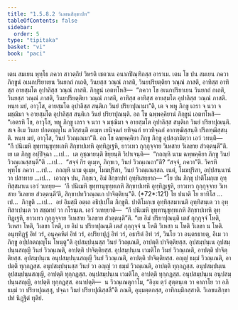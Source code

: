 ```yaml
---
title: "1.5.8.2 วิเลขนสิกฺขาปท"
tableOfContents: false
sidebar:
  order: 5
type: "tipitaka"
basket: "vi"
book: "paci"
---
```



<DynamicBreadcrumb />

<Division number="438" book="paci">

<Paragraph number="1318" book="paci">
เตน สมเยน พุทฺโธ ภควา สาวตฺถิยํ วิหรติ เชตวเน อนาถปิณฺฑิกสฺส อาราเม. เตน โข ปน สมเยน ภควา ภิกฺขูนํ อเนกปริยาเยน วินยกถํ กเถติ, วินยสฺส วณฺณํ ภาสติ, วินยปริยตฺติยา วณฺณํ ภาสติ, อาทิสฺส อาทิสฺส อายสฺมโต อุปาลิสฺส วณฺณํ ภาสติ. ภิกฺขูนํ เอตทโหสิ—  “ภควา โข อเนกปริยาเยน วินยกถํ กเถติ, วินยสฺส วณฺณํ ภาสติ, วินยปริยตฺติยา วณฺณํ ภาสติ, อาทิสฺส อาทิสฺส อายสฺมโต อุปาลิสฺส วณฺณํ ภาสติ. หนฺท มยํ, อาวุโส, อายสฺมโต อุปาลิสฺส สนฺติเก วินยํ ปริยาปุณามา”ติ, เต จ พหู ภิกฺขู เถรา จ นวา จ มชฺฌิมา จ อายสฺมโต อุปาลิสฺส สนฺติเก วินยํ ปริยาปุณนฺติ.
</Paragraph>

<Paragraph number="1319" book="paci">
อถ โข ฉพฺพคฺคิยานํ ภิกฺขูนํ เอตทโหสิ—  “เอตรหิ โข, อาวุโส, พหู ภิกฺขู เถรา จ นวา จ มชฺฌิมา จ อายสฺมโต อุปาลิสฺส สนฺติเก วินยํ ปริยาปุณนฺติ. สเจ อิเม วินเย ปกตญฺญุโน ภวิสฺสนฺติ อเมฺห เยนิจฺฉกํ ยทิจฺฉกํ ยาวทิจฺฉกํ อากฑฺฒิสฺสนฺติ ปริกฑฺฒิสฺสนฺติ. หนฺท มยํ, อาวุโส, วินยํ วิวณฺเณมา”ติ. อถ โข ฉพฺพคฺคิยา ภิกฺขู ภิกฺขู อุปสงฺกมิตฺวา เอวํ วทนฺติ—  “กึ ปนิเมหิ ขุทฺทานุขุทฺทเกหิ สิกฺขาปเทหิ อุทฺทิฏฺเฐหิ, ยาวเทว กุกฺกุจฺจาย วิเหสาย วิเลขาย สํวตฺตนฺตี”ติ.
</Paragraph>

<Paragraph number="1320" book="paci">
เย เต ภิกฺขู อปฺปิจฺฉา …เป…  เต อุชฺฌายนฺติ ขิยฺยนฺติ วิปาเจนฺติ—  “กถญฺหิ นาม ฉพฺพคฺคิยา ภิกฺขู วินยํ วิวณฺเณสฺสนฺตี”ติ …เป…  “สจฺจํ กิร ตุเมฺห, ภิกฺขเว, วินยํ วิวณฺเณถา”ติ? “สจฺจํ, ภควา”ติ. วิครหิ พุทฺโธ ภควา …เป…  กถญฺหิ นาม ตุเมฺห, โมฆปุริสา, วินยํ วิวณฺเณสฺสถ. เนตํ, โมฆปุริสา, อปฺปสนฺนานํ วา ปสาทาย …เป…  เอวญฺจ ปน, ภิกฺขเว, อิมํ สิกฺขาปทํ อุทฺทิเสยฺยาถ—
</Paragraph>

</Division>
<Division number="439" book="paci">

<Paragraph number="1321" book="paci">
<Emphasis>“โย ปน ภิกฺขุ ปาติโมกฺเข อุทฺทิสฺสมาเน เอวํ วเทยฺย—  ‘กึ ปนิเมหิ ขุทฺทานุขุทฺทเกหิ สิกฺขาปเทหิ อุทฺทิฏฺเฐหิ, ยาวเทว กุกฺกุจฺจาย วิเหสาย วิเลขาย สํวตฺตนฺตี’ติ, สิกฺขาปทวิวณฺณเก ปาจิตฺติยนฺ”</Emphasis>ติ. (*72*:<Emphasis>121</Emphasis>)
</Paragraph>

</Division>
<Division number="440" book="paci">

<Paragraph number="1322" book="paci">
<Emphasis>โย ปนา</Emphasis>ติ โย ยาทิโส …เป…  <Emphasis>ภิกฺขู</Emphasis>ติ …เป…  อยํ อิมสฺมึ อตฺเถ อธิปฺเปโต ภิกฺขูติ.
</Paragraph>

<Paragraph number="1323" book="paci">
<Emphasis>ปาติโมกฺเข อุทฺทิสฺสมาเน</Emphasis>ติ อุทฺทิสนฺเต วา อุทฺทิสาเปนฺเต วา สชฺฌายํ วา กโรนฺเต.
</Paragraph>

<Paragraph number="1324" book="paci">
<Emphasis>เอวํ วเทยฺยา</Emphasis>ติ—  “กึ ปนิเมหิ ขุทฺทานุขุทฺทเกหิ สิกฺขาปเทหิ อุทฺทิฏฺเฐหิ, ยาวเทว กุกฺกุจฺจาย วิเหสาย วิเลขาย สํวตฺตนฺตี”ติ. “เย อิมํ ปริยาปุณนฺติ เตสํ กุกฺกุจฺจํ โหติ, วิเหสา โหติ, วิเลขา โหติ, เย อิมํ น ปริยาปุณนฺติ เตสํ กุกฺกุจฺจํ น โหติ วิเหสา น โหติ วิเลขา น โหติ. อนุทฺทิฏฺฐํ อิทํ วรํ, อนุคฺคหิตํ อิทํ วรํ, อปริยาปุฏํ อิทํ วรํ, อธาริตํ อิทํ วรํ, วินโย วา อนฺตรธายตุ, อิเม วา ภิกฺขู อปฺปกตญฺญุโน โหนฺตู”ติ อุปสมฺปนฺนสฺส วินยํ วิวณฺเณติ, อาปตฺติ ปาจิตฺติยสฺส.
</Paragraph>

</Division>
<Division number="441" book="paci">

<Paragraph number="1325" book="paci">
อุปสมฺปนฺเน อุปสมฺปนฺนสญฺญี วินยํ วิวณฺเณติ, อาปตฺติ ปาจิตฺติยสฺส. อุปสมฺปนฺเน เวมติโก วินยํ วิวณฺเณติ, อาปตฺติ ปาจิตฺติยสฺส. อุปสมฺปนฺเน อนุปสมฺปนฺนสญฺญี วินยํ วิวณฺเณติ, อาปตฺติ ปาจิตฺติยสฺส.
</Paragraph>

<Paragraph number="1326" book="paci">
อญฺญํ ธมฺมํ วิวณฺเณติ, อาปตฺติ ทุกฺกฏสฺส. อนุปสมฺปนฺนสฺส วินยํ วา อญฺญํ วา ธมฺมํ วิวณฺเณติ, อาปตฺติ ทุกฺกฏสฺส. อนุปสมฺปนฺเน อุปสมฺปนฺนสญฺญี, อาปตฺติ ทุกฺกฏสฺส. อนุปสมฺปนฺเน เวมติโก, อาปตฺติ ทุกฺกฏสฺส. อนุปสมฺปนฺเน อนุปสมฺปนฺนสญฺญี, อาปตฺติ ทุกฺกฏสฺส.
</Paragraph>

</Division>
<Division number="442" book="paci">

<Paragraph number="1327" book="paci">
อนาปตฺติ—  น วิวณฺเณตุกาโม, “อิงฺฆ ตฺวํ สุตฺตนฺเต วา คาถาโย วา อภิธมฺมํ วา ปริยาปุณสฺสุ, ปจฺฉา วินยํ ปริยาปุณิสฺสสี”ติ ภณติ, อุมฺมตฺตกสฺส, อาทิกมฺมิกสฺสาติ.

</Paragraph>
</Division>

<Paragraph number="1328" type="center" book="paci">
วิเลขนสิกฺขาปทํ นิฏฺฐิตํ ทุติยํ.
</Paragraph>